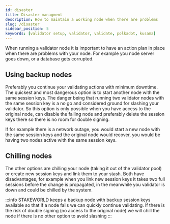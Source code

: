 ```yaml
---
id: disaster
title: Disaster managment
description: How to maintain a working node when there are problems
slug: /disaster
sidebar_position: 5
keywords: [validator setup, validator, validate, polkadot, kusama]
---
```


When running a validator node it is important to have an action plan in place when there are problems with your node. For example you node server goes down, or a database gets corrupted.

## Using backup nodes

Preferably you continue your validating actions with minimum downtime. The quickest and most dangerous option is to start another node with the same session keys. The danger being that running two validator nodes with the same session key is a no go and considered ground for slashing your validator. So this option is only possible when you have access to the original node, can disable the failing node and preferably delete the session keys there so there is no room for double signing. 

If for example there is a network outage, you would start a new node with the same session keys and the original node would recover, you would be having two nodes active with the same session keys.

## Chilling nodes
The other options are chilling your node (taking it out of the validator pool) or create new session keys and link them to your stash. Both have disadvantages, for example when you link new session keys it takes two full sessions before the change is propagated, in the meanwhile you validator is down and could be chilled by the system.

:::info
STAKEWORLD keeps a backup node with backup session keys available so that if a node fails we can quickly continue validating. If there is the risk of double signing (no access to the original node) we will chill the node if there is no other option to avoid slashing
:::
